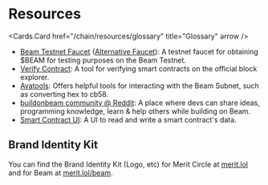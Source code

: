 
# Resources

<Cards num={3}>

<Cards.Card href="/chain/resources/glossary" title="Glossary" arrow />
 
</Cards>

- [Beam Testnet Faucet](https://core.app/tools/testnet-faucet/?subnet=beam&token=beam) ([Alternative Faucet](https://faucet.onbeam.com/)): A testnet faucet for obtaining $BEAM for testing purposes on the Beam Testnet.
- [Verify Contract](https://subnets.avax.network/tools/verify-contract): A tool for verifying smart contracts on the official block explorer.
- [Avatools](https://avatools.io): Offers helpful tools for interacting with the Beam Subnet, such as converting hex to cb58.
- [buildonbeam community @ Reddit](https://www.reddit.com/r/buildonbeam/): A place where devs can share ideas, programming knowledge, learn & help others while building on Beam.
- [Smart Contract UI](https://xtools-at.github.io/smartcontract-ui): A UI to read and write a smart contract's data.

## Brand Identity Kit

You can find the Brand Identity Kit (Logo, etc) for Merit Circle at [merit.lol](https://merit.lol/) and for Beam at [merit.lol/beam](https://merit.lol/beam).
